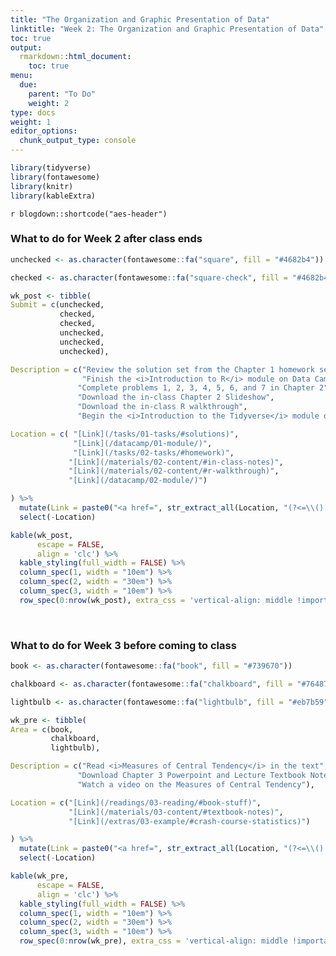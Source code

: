 ```yaml
---
title: "The Organization and Graphic Presentation of Data"
linktitle: "Week 2: The Organization and Graphic Presentation of Data"
toc: true
output:
  rmarkdown::html_document:
    toc: true
menu:
  due:
    parent: "To Do"
    weight: 2
type: docs
weight: 1
editor_options: 
  chunk_output_type: console
---
```


```r
library(tidyverse)
library(fontawesome)
library(knitr)
library(kableExtra)
```

`r blogdown::shortcode("aes-header")`

### What to do for Week 2 after class ends

```r
unchecked <- as.character(fontawesome::fa("square", fill = "#4682b4"))

checked <- as.character(fontawesome::fa("square-check", fill = "#4682b4"))

wk_post <- tibble(
Submit = c(unchecked,
           checked,
           checked,
           unchecked,
           unchecked,
           unchecked),

Description = c("Review the solution set from the Chapter 1 homework set",
                "Finish the <i>Introduction to R</i> module on Data Camp",
               "Complete problems 1, 2, 3, 4, 5, 6, and 7 in Chapter 2",
               "Download the in-class Chapter 2 Slideshow",
               "Download the in-class R walkthrough",
               "Begin the <i>Introduction to the Tidyverse</i> module on Data Camp"),

Location = c( "[Link](/tasks/01-tasks/#solutions)",
              "[Link](/datacamp/01-module/)",
              "[Link](/tasks/02-tasks/#homework)",
             "[Link](/materials/02-content/#in-class-notes)",
             "[Link](/materials/02-content/#r-walkthrough)",
             "[Link](/datacamp/02-module/)")

) %>%
  mutate(Link = paste0("<a href=", str_extract_all(Location, "(?<=\\().+?(?=\\))"), "> <i class='fa-solid fa-link' style='color:#598fff'></i> </a>")) %>%
  select(-Location)

```

```r
kable(wk_post, 
      escape = FALSE,
      align = 'clc') %>%
  kable_styling(full_width = FALSE) %>%
  column_spec(1, width = "10em") %>%
  column_spec(2, width = "30em") %>%
  column_spec(3, width = "10em") %>%
  row_spec(0:nrow(wk_post), extra_css = 'vertical-align: middle !important;', background = "#212121", color = "#ffffff")
```

<br />

### What to do for Week 3 before coming to class

```r
book <- as.character(fontawesome::fa("book", fill = "#739670"))

chalkboard <- as.character(fontawesome::fa("chalkboard", fill = "#764874"))

lightbulb <- as.character(fontawesome::fa("lightbulb", fill = "#eb7b59"))

wk_pre <- tibble(
Area = c(book, 
         chalkboard, 
         lightbulb),

Description = c("Read <i>Measures of Central Tendency</i> in the text",
               "Download Chapter 3 Powerpoint and Lecture Textbook Notes",
               "Watch a video on the Measures of Central Tendency"),

Location = c("[Link](/readings/03-reading/#book-stuff)", 
             "[Link](/materials/03-content/#textbook-notes)",
             "[Link](/extras/03-example/#crash-course-statistics)")

) %>%
  mutate(Link = paste0("<a href=", str_extract_all(Location, "(?<=\\().+?(?=\\))"), "> <i class='fa-solid fa-link' style='color:#ff598f'></i> </a>")) %>%
  select(-Location)

```

```r
kable(wk_pre, 
      escape = FALSE,
      align = 'clc') %>%
  kable_styling(full_width = FALSE) %>%
  column_spec(1, width = "10em") %>%
  column_spec(2, width = "30em") %>%
  column_spec(3, width = "10em") %>%
  row_spec(0:nrow(wk_pre), extra_css = 'vertical-align: middle !important;', background = "#212121", color = "#ffffff")
```


